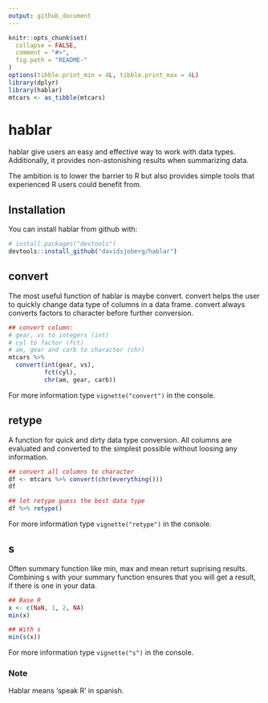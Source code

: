 ```yaml
---
output: github_document
---
```


<!-- README.md is generated from README.Rmd. Please edit that file -->

```r
knitr::opts_chunk$set(
  collapse = FALSE,
  comment = "#>",
  fig.path = "README-"
)
options(tibble.print_min = 4L, tibble.print_max = 4L)
library(dplyr)
library(hablar)
mtcars <- as_tibble(mtcars)
```

# hablar

hablar give users an easy and effective way to work with data types. Additionally, it provides non-astonishing results when summarizing data.

The ambition is to lower the barrier to R but also provides simple tools that experienced R users could benefit from.

## Installation

You can install hablar from github with:

```r
# install.packages("devtools")
devtools::install_github("davidsjoberg/hablar")
```

## convert

The most useful function of hablar is maybe convert. convert helps the user to quickly change data type of columns in a data frame. convert always converts factors to character before further conversion.

```r

## convert column:
# gear, vs to integers (int)
# cyl to factor (fct)
# am, gear and carb to character (chr)
mtcars %>% 
  convert(int(gear, vs),
          fct(cyl),
          chr(am, gear, carb))
```

For more information type `vignette("convert")` in the console.

## retype

A function for quick and dirty data type conversion. All columns are evaluated and converted to the simplest possible without loosing any information.

```r
## convert all columns to character
df <- mtcars %>% convert(chr(everything()))
df

## let retype guess the best data type
df %>% retype()
```

For more information type `vignette("retype")` in the console.

## s

Often summary function like min, max and mean returt suprising results. Combining s with your summary function ensures that you will get a result, if there is one in your data.

```r
## Base R
x <- c(NaN, 1, 2, NA)
min(x)

## With s
min(s(x))
```

For more information type `vignette("s")` in the console.

### Note
Hablar means 'speak R' in spanish. 